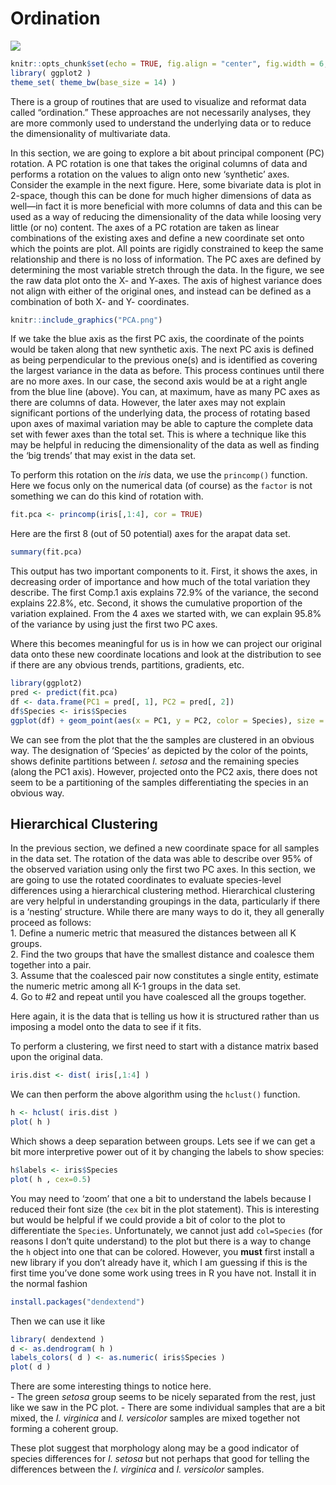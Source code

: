 # Ordination

<div class="chapter_image"><img src="./media/RRC3_Flatwater.jpg"></div>

```r
knitr::opts_chunk$set(echo = TRUE, fig.align = "center", fig.width = 6, fig.height=5, warning=FALSE, message=FALSE)
library( ggplot2 )
theme_set( theme_bw(base_size = 14) )
```


There is a group of routines that are used to visualize and reformat data called "ordination."  These approaches are not necessarily analyses, they are more commonly used to understand the underlying data or to reduce the dimensionality of multivariate data.  

In this section, we are going to explore a bit about principal component (PC) rotation.  A PC rotation is one that takes the original columns of data and performs a rotation on the values to align onto new ‘synthetic' axes.  Consider the example in the next figure.  Here, some bivariate data is plot in 2-space, though this can be done for much higher dimensions of data as well—in fact it is more beneficial with more columns of data and this can be used as a way of reducing the dimensionality of the data while loosing very little (or no) content.  The axes of a PC rotation are taken as linear combinations of the existing axes and define a new coordinate set onto which the points are plot.  All points are rigidly constrained to keep the same relationship and there is no loss of information.  The PC axes are defined by determining the most variable stretch through the data. In the figure, we see the raw data plot onto the X- and Y-axes.  The axis of highest variance does not align with either of the original ones, and instead can be defined as a combination of both X- and Y- coordinates.  

```r
knitr::include_graphics("PCA.png")
```


If we take the blue axis as the first PC axis, the coordinate of the points would be taken along that new synthetic axis.  The next PC axis is defined as being perpendicular to the previous one(s) and is identified as covering the largest variance in the data as before.  This process continues until there are no more axes.  In our case, the second axis would be at a right angle from the blue line (above).  You can, at maximum, have as many PC axes as there are columns of data.  However, the later axes may not explain significant portions of the underlying data, the process of rotating based upon axes of maximal variation may be able to capture the complete data set with fewer axes than the total set.  This is where a technique like this may be helpful in reducing the dimensionality of the data as well as finding the 'big trends' that may exist in the data set.

To perform this rotation on the *iris* data, we use the `princomp()` function.  Here we focus only on the numerical data (of course) as the `factor` is not something we can do this kind of rotation with.


```r
fit.pca <- princomp(iris[,1:4], cor = TRUE)
```


Here are the first 8 (out of 50 potential) axes for the arapat data set.

```r
summary(fit.pca)
```

This output has two important components to it.  First, it shows the axes, in decreasing order of importance and how much of the total variation they describe.  The first Comp.1 axis explains 72.9% of the variance, the second explains 22.8%, etc.  Second, it shows the cumulative proportion of the variation explained.  From the 4 axes we started with, we can explain 95.8% of the variance by using just the first two PC axes.

Where this becomes meaningful for us is in how we can project our original data onto these new coordinate locations and look at the distribution to see if there are any obvious trends, partitions, gradients, etc.  

```r
library(ggplot2)
pred <- predict(fit.pca)
df <- data.frame(PC1 = pred[, 1], PC2 = pred[, 2])
df$Species <- iris$Species
ggplot(df) + geom_point(aes(x = PC1, y = PC2, color = Species), size = 3, alpha = 0.75)
```

We can see from the plot that the the samples are clustered in an obvious way.  The designation of ‘Species' as depicted by the color of the points, shows definite partitions between *I. setosa* and the remaining species (along the PC1 axis). However, projected onto the PC2 axis, there does not seem to be a partitioning of the samples differentiating the species in an obvious way.  

## Hierarchical Clustering

In the previous section, we defined a new coordinate space for all samples in the data set.  The rotation of the data was able to describe over 95% of the observed variation using only the first two PC axes.  In this section, we are going to use the rotated coordinates to evaluate species-level differences using a hierarchical clustering method.  Hierarchical clustering are very helpful in understanding groupings in the data, particularly if there is a ‘nesting' structure.  While there are many ways to do it, they all generally proceed as follows:  
1. Define a numeric metric that measured the distances between all K groups.  
2. Find the two groups that have the smallest distance and coalesce them together into a pair.  
3. Assume that the coalesced pair now constitutes a single entity, estimate the numeric metric among all K-1 groups in the data set.  
4. Go to #2 and repeat until you have coalesced all the groups together.

Here again, it is the data that is telling us how it is structured rather than us imposing a model onto the data to see if it fits.

To perform a clustering, we first need to start with a distance matrix based upon the original data.

```r
iris.dist <- dist( iris[,1:4] )
```

We can then perform the above algorithm using the `hclust()` function.

```r
h <- hclust( iris.dist )
plot( h )
```

Which shows a deep separation between groups.  Lets see if we can get a bit more interpretive power out of it by changing the labels to show species:

```r
h$labels <- iris$Species 
plot( h , cex=0.5)
```

You may need to 'zoom' that one a bit to understand the labels because I reduced their font size (the `cex` bit in the plot statement).   This is interesting but would be helpful if we could provide a bit of color to the plot to differentiate the `Species`.  Unfortunately, we cannot just add `col=Species` (for reasons I don't quite understand) to the plot but there is a way to change the `h` object into one that can be colored.  However, you **must** first install a new library if you don't already have it, which I am guessing if this is the first time you've done some work using trees in R you have not.  Install it in the normal fashion 

```r
install.packages("dendextend")
```

Then we can use it like

```r
library( dendextend )
d <- as.dendrogram( h )
labels_colors( d ) <- as.numeric( iris$Species )
plot( d )
```

There are some interesting things to notice here.   
- The green *setosa* group seems to be nicely separated from the rest, just like we saw in the PC plot.
- There are some individual samples that are a bit mixed, the *I. virginica* and *I. versicolor* samples are mixed together not forming a coherent group.

These plot suggest that morphology along may be a good indicator of species differences for *I. setosa* but not perhaps that good for telling the differences between the *I. virginica* and *I. versicolor* samples.


